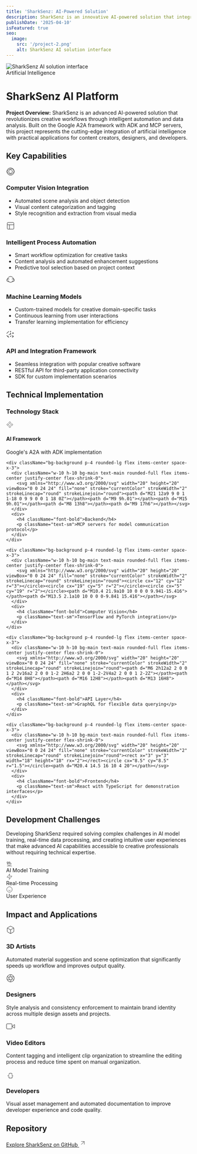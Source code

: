 ```yaml
---
title: 'SharkSenz: AI-Powered Solution'
description: SharkSenz is an innovative AI-powered solution that integrates computer vision and machine learning to provide intelligent data analysis and automation for creative workflows.
publishDate: '2025-04-10'
isFeatured: true
seo:
  image:
    src: '/project-2.png'
    alt: SharkSenz AI solution interface
---
```


<div className="relative mb-8 rounded-lg overflow-hidden">
  <Image 
    src="/project-2.png" 
    alt="SharkSenz AI solution interface" 
    width={1200} 
    height={675}
    className="w-full object-cover" 
  />
  <div className="absolute inset-0 bg-gradient-to-t from-black/60 to-transparent flex items-end">
    <div className="p-6">
      <span className="bg-main text-main px-3 py-1 rounded-full text-sm font-medium mb-2 inline-block">Artificial Intelligence</span>
      <h1 className="text-white text-2xl md:text-3xl font-bold">SharkSenz AI Platform</h1>
    </div>
  </div>
</div>

<div className="prose prose-slate dark:prose-invert mb-8">
  <p className="text-lg font-medium">
    <strong>Project Overview:</strong> SharkSenz is an advanced AI-powered solution that revolutionizes creative workflows through intelligent automation and data analysis. Built on the Google A2A framework with ADK and MCP servers, this project represents the cutting-edge integration of artificial intelligence with practical applications for content creators, designers, and developers.
  </p>
</div>

## Key Capabilities

<div className="grid grid-cols-1 md:grid-cols-2 gap-6 mb-12">
  <div className="bg-muted p-6 rounded-lg">
    <div className="flex items-center mb-4">
      <div className="w-12 h-12 bg-main text-main rounded-full flex items-center justify-center mr-4 flex-shrink-0">
        <svg xmlns="http://www.w3.org/2000/svg" width="24" height="24" viewBox="0 0 24 24" fill="none" stroke="currentColor" strokeWidth="2" strokeLinecap="round" strokeLinejoin="round"><path d="M2 12a10 10 0 1 0 20 0 10 10 0 1 0-20 0"></path><path d="M7 12a5 5 0 1 0 10 0 5 5 0 1 0-10 0"></path><path d="M22 12c-2.667 4.667-6 7-10 7s-7.333-2.333-10-7c2.667-4.667 6-7 10-7s7.333-2.333 10 7"></path></svg>
      </div>
      <h3 className="text-xl font-bold">Computer Vision Integration</h3>
    </div>
    <ul className="space-y-2 pl-4">
      <li className="flex items-start">
        <span className="w-1.5 h-1.5 bg-main rounded-full mt-2 mr-2"></span>
        <span>Automated scene analysis and object detection</span>
      </li>
      <li className="flex items-start">
        <span className="w-1.5 h-1.5 bg-main rounded-full mt-2 mr-2"></span>
        <span>Visual content categorization and tagging</span>
      </li>
      <li className="flex items-start">
        <span className="w-1.5 h-1.5 bg-main rounded-full mt-2 mr-2"></span>
        <span>Style recognition and extraction from visual media</span>
      </li>
    </ul>
  </div>
  
  <div className="bg-muted p-6 rounded-lg">
    <div className="flex items-center mb-4">
      <div className="w-12 h-12 bg-main text-main rounded-full flex items-center justify-center mr-4 flex-shrink-0">
        <svg xmlns="http://www.w3.org/2000/svg" width="24" height="24" viewBox="0 0 24 24" fill="none" stroke="currentColor" strokeWidth="2" strokeLinecap="round" strokeLinejoin="round"><rect width="18" height="18" x="3" y="3" rx="2" ry="2"></rect><line x1="3" x2="21" y1="9" y2="9"></line><line x1="9" x2="9" y1="21" y2="9"></line></svg>
      </div>
      <h3 className="text-xl font-bold">Intelligent Process Automation</h3>
    </div>
    <ul className="space-y-2 pl-4">
      <li className="flex items-start">
        <span className="w-1.5 h-1.5 bg-main rounded-full mt-2 mr-2"></span>
        <span>Smart workflow optimization for creative tasks</span>
      </li>
      <li className="flex items-start">
        <span className="w-1.5 h-1.5 bg-main rounded-full mt-2 mr-2"></span>
        <span>Content analysis and automated enhancement suggestions</span>
      </li>
      <li className="flex items-start">
        <span className="w-1.5 h-1.5 bg-main rounded-full mt-2 mr-2"></span>
        <span>Predictive tool selection based on project context</span>
      </li>
    </ul>
  </div>
  
  <div className="bg-muted p-6 rounded-lg">
    <div className="flex items-center mb-4">
      <div className="w-12 h-12 bg-main text-main rounded-full flex items-center justify-center mr-4 flex-shrink-0">
        <svg xmlns="http://www.w3.org/2000/svg" width="24" height="24" viewBox="0 0 24 24" fill="none" stroke="currentColor" strokeWidth="2" strokeLinecap="round" strokeLinejoin="round"><path d="M12 2a8 8 0 1 0 0 16 8 8 0 1 0 0-16z"></path><path d="M8.5 9.5a4 4 0 1 0 0 5"></path><path d="M15.5 9.5a4 4 0 1 1 0 5"></path></svg>
      </div>
      <h3 className="text-xl font-bold">Machine Learning Models</h3>
    </div>
    <ul className="space-y-2 pl-4">
      <li className="flex items-start">
        <span className="w-1.5 h-1.5 bg-main rounded-full mt-2 mr-2"></span>
        <span>Custom-trained models for creative domain-specific tasks</span>
      </li>
      <li className="flex items-start">
        <span className="w-1.5 h-1.5 bg-main rounded-full mt-2 mr-2"></span>
        <span>Continuous learning from user interactions</span>
      </li>
      <li className="flex items-start">
        <span className="w-1.5 h-1.5 bg-main rounded-full mt-2 mr-2"></span>
        <span>Transfer learning implementation for efficiency</span>
      </li>
    </ul>
  </div>
  
  <div className="bg-muted p-6 rounded-lg">
    <div className="flex items-center mb-4">
      <div className="w-12 h-12 bg-main text-main rounded-full flex items-center justify-center mr-4 flex-shrink-0">
        <svg xmlns="http://www.w3.org/2000/svg" width="24" height="24" viewBox="0 0 24 24" fill="none" stroke="currentColor" strokeWidth="2" strokeLinecap="round" strokeLinejoin="round"><path d="M11 17a1 1 0 1 0 2 0 1 1 0 1 0-2 0"></path><path d="M18 17a1 1 0 1 0 2 0 1 1 0 1 0-2 0"></path><path d="M4 17a1 1 0 1 0 2 0 1 1 0 1 0-2 0"></path><path d="M11 4a1 1 0 1 0 2 0 1 1 0 1 0-2 0"></path><path d="M11 11a1 1 0 1 0 2 0 1 1 0 1 0-2 0"></path><path d="M17 7h1a2 2 0 0 1 2 2v1"></path><path d="M19 7v1a2 2 0 0 1-2 2h-1"></path><path d="M5 7H4a2 2 0 0 0-2 2v1"></path><path d="M5 7V6a2 2 0 0 1 2-2h1"></path><path d="M19 17v1a2 2 0 0 1-2 2h-1"></path><path d="M19 17h-1a2 2 0 0 1-2-2v-1"></path><path d="M5 17v1a2 2 0 0 0 2 2h1"></path><path d="M5 17H4a2 2 0 0 1-2-2v-1"></path><path d="M12 7v4"></path><path d="M7 12h4"></path></svg>
      </div>
      <h3 className="text-xl font-bold">API and Integration Framework</h3>
    </div>
    <ul className="space-y-2 pl-4">
      <li className="flex items-start">
        <span className="w-1.5 h-1.5 bg-main rounded-full mt-2 mr-2"></span>
        <span>Seamless integration with popular creative software</span>
      </li>
      <li className="flex items-start">
        <span className="w-1.5 h-1.5 bg-main rounded-full mt-2 mr-2"></span>
        <span>RESTful API for third-party application connectivity</span>
      </li>
      <li className="flex items-start">
        <span className="w-1.5 h-1.5 bg-main rounded-full mt-2 mr-2"></span>
        <span>SDK for custom implementation scenarios</span>
      </li>
    </ul>
  </div>
</div>

## Technical Implementation

<div className="bg-muted p-6 rounded-lg mb-8">
  <h3 className="text-xl font-bold mb-4">Technology Stack</h3>
  <div className="grid grid-cols-1 md:grid-cols-3 gap-4">
    <div className="bg-background p-4 rounded-lg flex items-center space-x-3">
      <div className="w-10 h-10 bg-main text-main rounded-full flex items-center justify-center flex-shrink-0">
        <svg xmlns="http://www.w3.org/2000/svg" width="20" height="20" viewBox="0 0 24 24" fill="none" stroke="currentColor" strokeWidth="2" strokeLinecap="round" strokeLinejoin="round"><path d="M5.5 8.5 9 12l-3.5 3.5L2 12l3.5-3.5Z"></path><path d="m12 2 3.5 3.5L12 9 8.5 5.5 12 2Z"></path><path d="m18.5 8.5 3.5 3.5-3.5 3.5L15 12l3.5-3.5Z"></path><path d="m12 15 3.5 3.5L12 22l-3.5-3.5L12 15Z"></path></svg>
      </div>
      <div>
        <h4 className="font-bold">AI Framework</h4>
        <p className="text-sm">Google's A2A with ADK implementation</p>
      </div>
    </div>
    
    <div className="bg-background p-4 rounded-lg flex items-center space-x-3">
      <div className="w-10 h-10 bg-main text-main rounded-full flex items-center justify-center flex-shrink-0">
        <svg xmlns="http://www.w3.org/2000/svg" width="20" height="20" viewBox="0 0 24 24" fill="none" stroke="currentColor" strokeWidth="2" strokeLinecap="round" strokeLinejoin="round"><path d="M21 12a9 9 0 1 1-18 0 9 9 0 0 1 18 0Z"></path><path d="M9 9h.01"></path><path d="M15 9h.01"></path><path d="M8 13h8"></path><path d="M9 17h6"></path></svg>
      </div>
      <div>
        <h4 className="font-bold">Backend</h4>
        <p className="text-sm">MCP servers for model communication protocol</p>
      </div>
    </div>
    
    <div className="bg-background p-4 rounded-lg flex items-center space-x-3">
      <div className="w-10 h-10 bg-main text-main rounded-full flex items-center justify-center flex-shrink-0">
        <svg xmlns="http://www.w3.org/2000/svg" width="20" height="20" viewBox="0 0 24 24" fill="none" stroke="currentColor" strokeWidth="2" strokeLinecap="round" strokeLinejoin="round"><circle cx="12" cy="12" r="3"></circle><circle cx="19" cy="5" r="2"></circle><circle cx="5" cy="19" r="2"></circle><path d="M10.4 21.9a10 10 0 0 0 9.941-15.416"></path><path d="M13.5 2.1a10 10 0 0 0-9.841 15.416"></path></svg>
      </div>
      <div>
        <h4 className="font-bold">Computer Vision</h4>
        <p className="text-sm">TensorFlow and PyTorch integration</p>
      </div>
    </div>
    
    <div className="bg-background p-4 rounded-lg flex items-center space-x-3">
      <div className="w-10 h-10 bg-main text-main rounded-full flex items-center justify-center flex-shrink-0">
        <svg xmlns="http://www.w3.org/2000/svg" width="20" height="20" viewBox="0 0 24 24" fill="none" stroke="currentColor" strokeWidth="2" strokeLinecap="round" strokeLinejoin="round"><path d="M6 2h12a2 2 0 0 1 2 2v16a2 2 0 0 1-2 2H6a2 2 0 0 1-2-2V4a2 2 0 0 1 2-2Z"></path><path d="M14 8H8"></path><path d="M16 12H8"></path><path d="M13 16H8"></path></svg>
      </div>
      <div>
        <h4 className="font-bold">API Layer</h4>
        <p className="text-sm">GraphQL for flexible data querying</p>
      </div>
    </div>
    
    <div className="bg-background p-4 rounded-lg flex items-center space-x-3">
      <div className="w-10 h-10 bg-main text-main rounded-full flex items-center justify-center flex-shrink-0">
        <svg xmlns="http://www.w3.org/2000/svg" width="20" height="20" viewBox="0 0 24 24" fill="none" stroke="currentColor" strokeWidth="2" strokeLinecap="round" strokeLinejoin="round"><rect x="3" y="3" width="18" height="18" rx="2"></rect><circle cx="8.5" cy="8.5" r="1.5"></circle><path d="M20.4 14.5 16 10 4 20"></path></svg>
      </div>
      <div>
        <h4 className="font-bold">Frontend</h4>
        <p className="text-sm">React with TypeScript for demonstration interfaces</p>
      </div>
    </div>
  </div>
</div>

## Development Challenges

<div className="prose prose-slate dark:prose-invert mb-8 bg-muted p-6 rounded-lg">
  <p>Developing SharkSenz required solving complex challenges in AI model training, real-time data processing, and creating intuitive user experiences that make advanced AI capabilities accessible to creative professionals without requiring technical expertise.</p>
  
  <div className="mt-4 grid grid-cols-1 sm:grid-cols-3 gap-3">
    <div className="bg-background p-3 rounded-lg text-center">
      <div className="w-10 h-10 bg-main text-main rounded-full flex items-center justify-center mx-auto mb-2">
        <svg xmlns="http://www.w3.org/2000/svg" width="18" height="18" viewBox="0 0 24 24" fill="none" stroke="currentColor" strokeWidth="2" strokeLinecap="round" strokeLinejoin="round"><path d="M16 16c1.5-1.5 2-4 2-6h-4a3 3 0 0 1-3 3 3 3 0 0 1-3-3H4c0 2 .5 4.5 2 6l.5.5a8 8 0 0 0 4 1 8 8 0 0 0 5-1Z"></path><path d="m12 4 1 2 2 1-2 1-1 2-1-2-2-1 2-1Z"></path><path d="M4 9a1 1 0 0 1-1-1V6a1 1 0 0 1 1-1h3a1 1 0 0 1 1 1v2a1 1 0 0 1-1 1Z"></path><path d="M3 20h18"></path></svg>
      </div>
      <span className="text-sm font-medium">AI Model Training</span>
    </div>
    <div className="bg-background p-3 rounded-lg text-center">
      <div className="w-10 h-10 bg-main text-main rounded-full flex items-center justify-center mx-auto mb-2">
        <svg xmlns="http://www.w3.org/2000/svg" width="18" height="18" viewBox="0 0 24 24" fill="none" stroke="currentColor" strokeWidth="2" strokeLinecap="round" strokeLinejoin="round"><polygon points="13 2 3 14 12 14 11 22 21 10 12 10 13 2"></polygon></svg>
      </div>
      <span className="text-sm font-medium">Real-time Processing</span>
    </div>
    <div className="bg-background p-3 rounded-lg text-center">
      <div className="w-10 h-10 bg-main text-main rounded-full flex items-center justify-center mx-auto mb-2">
        <svg xmlns="http://www.w3.org/2000/svg" width="18" height="18" viewBox="0 0 24 24" fill="none" stroke="currentColor" strokeWidth="2" strokeLinecap="round" strokeLinejoin="round"><circle cx="12" cy="12" r="10"></circle><path d="M8 14s1.5 2 4 2 4-2 4-2"></path><line x1="9" y1="9" x2="9.01" y2="9"></line><line x1="15" y1="9" x2="15.01" y2="9"></line></svg>
      </div>
      <span className="text-sm font-medium">User Experience</span>
    </div>
  </div>
</div>

## Impact and Applications

<div className="grid grid-cols-1 md:grid-cols-2 gap-6 mb-8">
  <div className="bg-muted p-6 rounded-lg">
    <div className="flex items-center mb-4">
      <div className="w-12 h-12 bg-main text-main rounded-full flex items-center justify-center mr-4 flex-shrink-0">
        <svg xmlns="http://www.w3.org/2000/svg" width="24" height="24" viewBox="0 0 24 24" fill="none" stroke="currentColor" strokeWidth="2" strokeLinecap="round" strokeLinejoin="round"><path d="M21 16V8a2 2 0 0 0-1-1.73l-7-4a2 2 0 0 0-2 0l-7 4A2 2 0 0 0 3 8v8a2 2 0 0 0 1 1.73l7 4a2 2 0 0 0 2 0l7-4A2 2 0 0 0 21 16z"></path><polyline points="3.29 7 12 12 20.71 7"></polyline><line x1="12" y1="22" x2="12" y2="12"></line></svg>
      </div>
      <h3 className="text-xl font-bold">3D Artists</h3>
    </div>
    <p>Automated material suggestion and scene optimization that significantly speeds up workflow and improves output quality.</p>
  </div>
  
  <div className="bg-muted p-6 rounded-lg">
    <div className="flex items-center mb-4">
      <div className="w-12 h-12 bg-main text-main rounded-full flex items-center justify-center mr-4 flex-shrink-0">
        <svg xmlns="http://www.w3.org/2000/svg" width="24" height="24" viewBox="0 0 24 24" fill="none" stroke="currentColor" strokeWidth="2" strokeLinecap="round" strokeLinejoin="round"><circle cx="12" cy="12" r="10"></circle><path d="m14.31 8 5.74 9.94M9.69 8h11.48M7.38 12l5.74-9.94M9.69 16 3.95 6.06M14.31 16H2.83M16.62 12l-5.74 9.94"></path></svg>
      </div>
      <h3 className="text-xl font-bold">Designers</h3>
    </div>
    <p>Style analysis and consistency enforcement to maintain brand identity across multiple design assets and projects.</p>
  </div>
  
  <div className="bg-muted p-6 rounded-lg">
    <div className="flex items-center mb-4">
      <div className="w-12 h-12 bg-main text-main rounded-full flex items-center justify-center mr-4 flex-shrink-0">
        <svg xmlns="http://www.w3.org/2000/svg" width="24" height="24" viewBox="0 0 24 24" fill="none" stroke="currentColor" strokeWidth="2" strokeLinecap="round" strokeLinejoin="round"><polygon points="23 7 16 12 23 17 23 7"></polygon><rect x="1" y="5" width="15" height="14" rx="2" ry="2"></rect></svg>
      </div>
      <h3 className="text-xl font-bold">Video Editors</h3>
    </div>
    <p>Content tagging and intelligent clip organization to streamline the editing process and reduce time spent on manual organization.</p>
  </div>
  
  <div className="bg-muted p-6 rounded-lg">
    <div className="flex items-center mb-4">
      <div className="w-12 h-12 bg-main text-main rounded-full flex items-center justify-center mr-4 flex-shrink-0">
        <svg xmlns="http://www.w3.org/2000/svg" width="24" height="24" viewBox="0 0 24 24" fill="none" stroke="currentColor" strokeWidth="2" strokeLinecap="round" strokeLinejoin="round"><path d="M18 16.96v-1.04a2 2 0 0 0-2-2h-1.5"></path><path d="M5 16.96v-1.04a2 2 0 0 1 2-2h1.5"></path><path d="M8 11.96v-1.04a2 2 0 0 1 2-2h4a2 2 0 0 1 2 2v1.04"></path><path d="m7 17 1 5h8l1-5"></path></svg>
      </div>
      <h3 className="text-xl font-bold">Developers</h3>
    </div>
    <p>Visual asset management and automated documentation to improve developer experience and code quality.</p>
  </div>
</div>

<div className="bg-gradient-to-r from-main/20 to-main/10 p-6 rounded-lg mb-8 text-center">
  <h2 className="text-2xl font-bold mb-4">Repository</h2>
  <a href="https://github.com/sms03/SharkSenz" target="_blank" className="inline-flex items-center px-6 py-3 bg-main text-main rounded-lg hover:opacity-90 transition-opacity">
    <span className="font-bold mr-2">Explore SharkSenz on GitHub</span>
    <svg xmlns="http://www.w3.org/2000/svg" width="20" height="20" viewBox="0 0 24 24" fill="none" stroke="currentColor" strokeWidth="2" strokeLinecap="round" strokeLinejoin="round"><line x1="7" y1="17" x2="17" y2="7"></line><polyline points="7 7 17 7 17 17"></polyline></svg>
  </a>
</div>